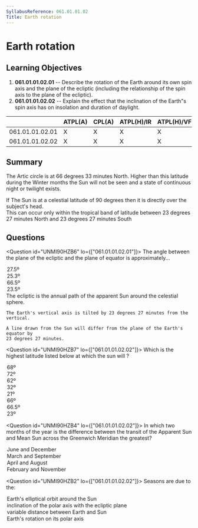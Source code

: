 ```yaml
---
SyllabusReference: 061.01.01.02
Title: Earth rotation
---
```


# Earth rotation

## Learning Objectives

1.  **061.01.01.02.01** -- Describe the rotation of the Earth around its own spin
    axis and the plane of the ecliptic (including the relationship of the spin
    axis to the plane of the ecliptic).
2.  **061.01.01.02.02** -- Explain the effect that the inclination of the Earth"s
    spin axis has on insolation and duration of daylight.

|                 | ATPL(A) | CPL(A) | ATPL(H)/IR | ATPL(H)/VFR | CPL(H) | IR | CBIR(A) |
| --------------- | ------- | ------ | ---------- | ----------- | ------ | -- | ------- |
| 061.01.01.02.01 | X       | X      | X          | X           | X      |    |         |
| 061.01.01.02.02 | X       | X      | X          | X           | X      |    |         |

## Summary

The Artic circle is at 66 degrees 33 minutes North. Higher than this latitude
during the Winter months the Sun will not be seen and a state of continuous
night or twilight exists.

If The Sun is at a celestial latitude of 90 degrees then it is directly over the
subject's head.\
This can occur only within the tropical band of latitude between 23 degrees 27
minutes North and 23 degrees 27 minutes South

## Questions

<Question id="UNMI90HZB6" lo={["061.01.01.02.01"]}>
  <Text variant="oneCorrect">
    The angle between the plane of the ecliptic and the plane of equator is approximately...
  </Text>

  <Option>27.5º</Option>
  <Option>25.3º</Option>
  <Option>66.5º</Option>
  <Option correct>23.5º</Option>

  <Explanation>
    The ecliptic is the annual path of the apparent Sun around the celestial sphere.

    The Earth's vertical axis is tilted by 23 degrees 27 minutes from the vertical.

    A line drawn from the Sun will differ from the plane of the Earth's equator by
    23 degrees 27 minutes.
  </Explanation>
</Question>

<Question id="UNMI90HZB7" lo={["061.01.01.02.02"]}>
  <Text variant="oneCorrect">
    Which is the highest latitude listed below at which the sun will <Subject />?
  </Text>

  <Option>68º</Option>
  <Option>72º</Option>
  <Option>62º</Option>
  <Option>32º</Option>
  <Option>21º</Option>

  <Option why="The Artic / Polar circle is at 66 degrees 33 minutes North / South." definition="rise above the horizon and set every day">
    66º
  </Option>

  <Option why="The Artic / Polar circle is at 66 degrees 33 minutes North / South." definition="rise above the horizon and set every day">
    66.5º
  </Option>

  <Option
    why="The tropic of Cancer / Capricorn is at 23 degrees 25 minutes North / South"
    subject={[
    [
      "reach an altitude of 90º above the horizon at some time during the year",
    ],
    ]}
  >
    23º
  </Option>
</Question>

<Question id="UNMI90HZB4" lo={["061.01.01.02.02"]}>
  <Text variant="oneCorrect">
    In which two months of the year is the difference between the transit of the
    Apparent Sun and Mean Sun across the Greenwich Meridian the greatest?
  </Text>

  <Option>June and December</Option>
  <Option>March and September</Option>
  <Option>April and August</Option>
  <Option correct>February and November</Option>
</Question>

<Question id="UNMI90HZB2" lo={["061.01.01.02.02"]}>
  <Text variant="oneCorrect">Seasons are due to the:</Text>
  <Option>Earth's elliptical orbit around the Sun</Option>
  <Option correct>inclination of the polar axis with the ecliptic plane</Option>
  <Option>variable distance between Earth and Sun</Option>
  <Option>Earth's rotation on its polar axis</Option>
</Question>

